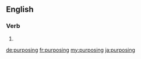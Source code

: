 ==English==

===Verb===
{{head|en}}

# {{present participle of|purpose}}

[[de:purposing]]
[[fr:purposing]]
[[my:purposing]]
[[ja:purposing]]